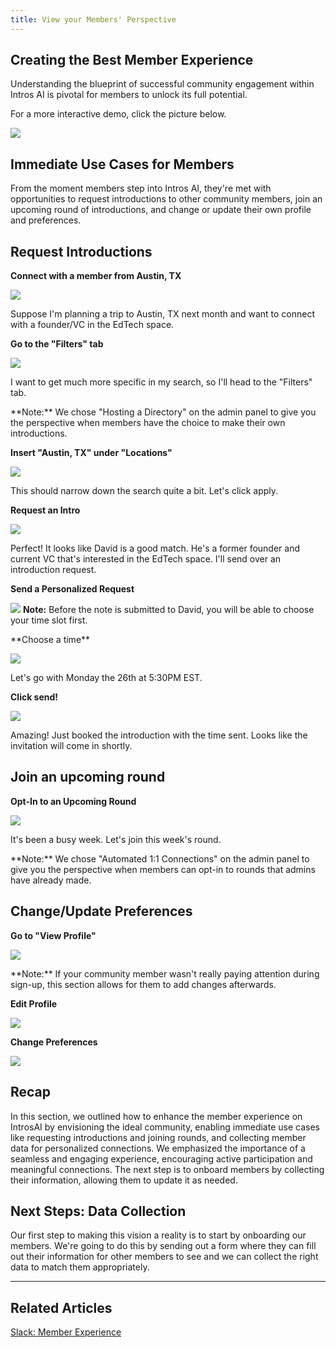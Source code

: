 ```yaml
---
title: View your Members' Perspective
---
```


Creating the Best Member Experience
-----------------------------------

Understanding the blueprint of successful community engagement within Intros AI is pivotal for members to unlock its full potential.

For a more interactive demo, click the picture below.

![](/images/perspective1.png)

Immediate Use Cases for Members
----------------------------------

From the moment members step into Intros AI, they're met with opportunities to request introductions to other community members, join an upcoming round of introductions, and change or update their own profile and preferences.

Request Introductions
---------------------

**Connect with a member from Austin, TX**

![](/images/perspective3.png)

Suppose I'm planning a trip to Austin, TX next month and want to connect with a founder/VC in the EdTech space.

**Go to the "Filters" tab**

![](/images/perspective4.png)

I want to get much more specific in my search, so I'll head to the "Filters" tab.

<Note>
    **Note:** We chose "Hosting a Directory" on the admin panel to give you the perspective when members have the choice to make their own introductions. 

</Note>

**Insert "Austin, TX" under "Locations"**

![](/images/perspective5.png)

This should narrow down the search quite a bit. Let's click apply.

**Request an Intro**

![](/images/perspective6.png)

Perfect! It looks like David is a good match. He's a former founder and current VC that's interested in the EdTech space. I'll send over an introduction request.

**Send a Personalized Request**

![](/images/perspective7.png)
<Note>
    **Note:** Before the note is submitted to David, you will be able to choose your time slot first. 

</Note>
**Choose a time**

![](/images/perspective8.png)

Let's go with Monday the 26th at 5:30PM EST.

**Click send!**

![](/images/perspective9.png)

Amazing! Just booked the introduction with the time sent. Looks like the invitation will come in shortly.

Join an upcoming round
----------------------

**Opt-In to an Upcoming Round**

![](/images/perspective10.png)

It's been a busy week. Let's join this week's round.

<Note>
    **Note:** We chose "Automated 1:1 Connections" on the admin panel to give you the perspective when members can opt-in to rounds that admins have already made.

</Note>

Change/Update Preferences
-------------------------

**Go to "View Profile"**

![](/images/perspective11.png)

<Note>
    **Note:** If your community member wasn't really paying attention during sign-up, this section allows for them to add changes afterwards. 

</Note>

 **Edit Profile**

![](/images/perspective12.png)

**Change Preferences**

![](/images/perspective13.png)

Recap
-----

In this section, we outlined how to enhance the member experience on IntrosAI by envisioning the ideal community, enabling immediate use cases like requesting introductions and joining rounds, and collecting member data for personalized connections. We emphasized the importance of a seamless and engaging experience, encouraging active participation and meaningful connections. The next step is to onboard members by collecting their information, allowing them to update it as needed.

Next Steps: Data Collection
---------------------------

Our first step to making this vision a reality is to start by onboarding our members. We're going to do this by sending out a form where they can fill out their information for other members to see and we can collect the right data to match them appropriately.

* * *

## Related Articles

[Slack: Member Experience](/setting-up-slack/member-experience)
